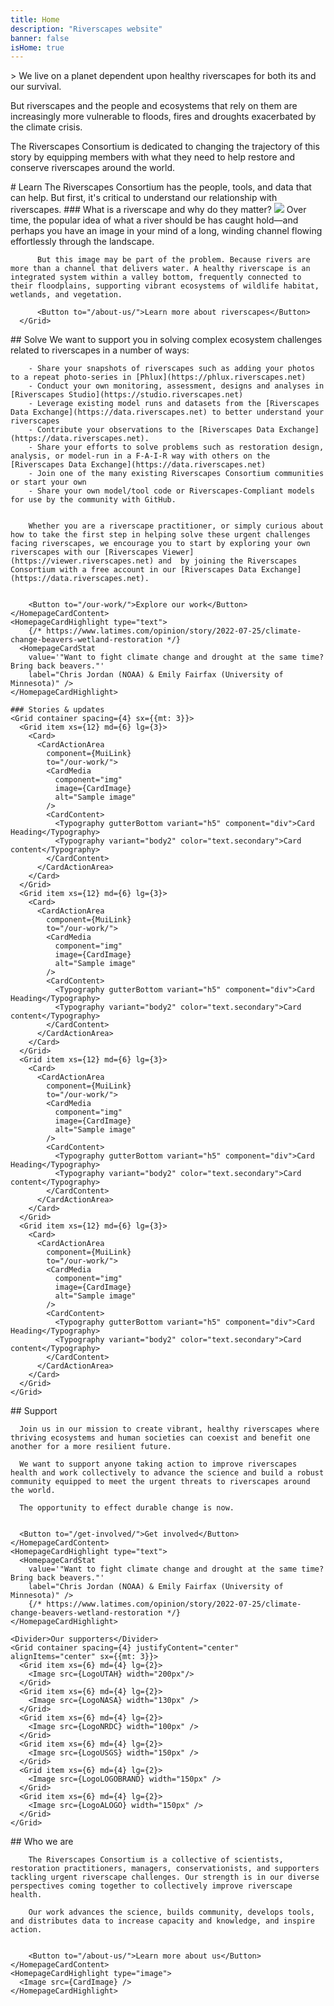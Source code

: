 ```yaml
---
title: Home
description: "Riverscapes website"
banner: false
isHome: true
---
```





<Hero image={HeroImage}>
> We live on a planet dependent upon healthy riverscapes for both its and our survival.  

But riverscapes and the people and ecosystems that rely on them are increasingly more vulnerable to floods, fires and droughts exacerbated by the climate crisis. 
 
The Riverscapes Consortium is dedicated to changing the trajectory of this story by equipping members with what they need to help restore and conserve riverscapes around the world. 
   
</Hero>

<Container maxWidth="xl">

<Grid container space={2}>
    <Grid item md={3} lg={2} />
    <Grid item xs={12} md={6}>
        # Learn
        The Riverscapes Consortium has the people, tools, and data that can help. But first, it's critical to understand our relationship with riverscapes.
        ### What is a riverscape and why do they matter?
      </Grid>
    </Grid>
    <Grid container space={2}>
        <Grid item md={5} lg={4} />
        <Grid item xs={12}  md={6}>
            <Image src={WhatIsRiverscape} />
        </Grid>
    </Grid>
    <Grid container space={2}>
      <Grid item md={3} lg={2} />
      <Grid item xs={12} md={6}>
          Over time, the popular idea of what a river should be has caught hold—and perhaps you have an image in your mind of a long, winding channel flowing effortlessly through the landscape. 

          But this image may be part of the problem. Because rivers are more than a channel that delivers water. A healthy riverscape is an integrated system within a valley bottom, frequently connected to their floodplains, supporting vibrant ecosystems of wildlife habitat, wetlands, and vegetation. 

          <Button to="/about-us/">Learn more about riverscapes</Button>
      </Grid>
</Grid>

  <HomepageCard>
    <HomepageCardContent background="blue">
        ## Solve
        We want to support you in solving complex ecosystem challenges related to riverscapes in a number of ways:

        - Share your snapshots of riverscapes such as adding your photos to a repeat photo-series in [Phlux](https://phlux.riverscapes.net)
        - Conduct your own monitoring, assessment, designs and analyses in [Riverscapes Studio](https://studio.riverscapes.net)
        - Leverage existing model runs and datasets from the [Riverscapes Data Exchange](https://data.riverscapes.net) to better understand your riverscapes
        - Contribute your observations to the [Riverscapes Data Exchange](https://data.riverscapes.net).
        - Share your efforts to solve problems such as restoration design, analysis, or model-run in a F-A-I-R way with others on the [Riverscapes Data Exchange](https://data.riverscapes.net)
        - Join one of the many existing Riverscapes Consortium communities or start your own
        - Share your own model/tool code or Riverscapes-Compliant models for use by the community with GitHub.  


        Whether you are a riverscape practitioner, or simply curious about how to take the first step in helping solve these urgent challenges facing riverscapes, we encourage you to start by exploring your own riverscapes with our [Riverscapes Viewer](https://viewer.riverscapes.net) and  by joining the Riverscapes Consortium with a free account in our [Riverscapes Data Exchange](https://data.riverscapes.net). 


        <Button to="/our-work/">Explore our work</Button>
    </HomepageCardContent>
    <HomepageCardHighlight type="text">
        {/* https://www.latimes.com/opinion/story/2022-07-25/climate-change-beavers-wetland-restoration */}
      <HomepageCardStat
        value='"Want to fight climate change and drought at the same time? Bring back beavers."'
        label="Chris Jordan (NOAA) & Emily Fairfax (University of Minnesota)" />
    </HomepageCardHighlight>
  </HomepageCard>

    ### Stories & updates
    <Grid container spacing={4} sx={{mt: 3}}>
      <Grid item xs={12} md={6} lg={3}>
        <Card>
          <CardActionArea
            component={MuiLink}
            to="/our-work/">
            <CardMedia
              component="img"
              image={CardImage}
              alt="Sample image"
            />
            <CardContent>
              <Typography gutterBottom variant="h5" component="div">Card Heading</Typography>
              <Typography variant="body2" color="text.secondary">Card content</Typography>
            </CardContent>
          </CardActionArea>
        </Card>
      </Grid>
      <Grid item xs={12} md={6} lg={3}>
        <Card>
          <CardActionArea
            component={MuiLink}
            to="/our-work/">
            <CardMedia
              component="img"
              image={CardImage}
              alt="Sample image"
            />
            <CardContent>
              <Typography gutterBottom variant="h5" component="div">Card Heading</Typography>
              <Typography variant="body2" color="text.secondary">Card content</Typography>
            </CardContent>
          </CardActionArea>
        </Card>
      </Grid>
      <Grid item xs={12} md={6} lg={3}>
        <Card>
          <CardActionArea
            component={MuiLink}
            to="/our-work/">
            <CardMedia
              component="img"
              image={CardImage}
              alt="Sample image"
            />
            <CardContent>
              <Typography gutterBottom variant="h5" component="div">Card Heading</Typography>
              <Typography variant="body2" color="text.secondary">Card content</Typography>
            </CardContent>
          </CardActionArea>
        </Card>
      </Grid>
      <Grid item xs={12} md={6} lg={3}>
        <Card>
          <CardActionArea
            component={MuiLink}
            to="/our-work/">
            <CardMedia
              component="img"
              image={CardImage}
              alt="Sample image"
            />
            <CardContent>
              <Typography gutterBottom variant="h5" component="div">Card Heading</Typography>
              <Typography variant="body2" color="text.secondary">Card content</Typography>
            </CardContent>
          </CardActionArea>
        </Card>
      </Grid>
    </Grid>

  <HomepageCard>
    <HomepageCardContent background="white">
      ## Support
      
      Join us in our mission to create vibrant, healthy riverscapes where thriving ecosystems and human societies can coexist and benefit one another for a more resilient future.

      We want to support anyone taking action to improve riverscapes health and work collectively to advance the science and build a robust community equipped to meet the urgent threats to riverscapes around the world.

      The opportunity to effect durable change is now.

      
      <Button to="/get-involved/">Get involved</Button>
    </HomepageCardContent>
    <HomepageCardHighlight type="text">
      <HomepageCardStat
        value='"Want to fight climate change and drought at the same time? Bring back beavers."'
        label="Chris Jordan (NOAA) & Emily Fairfax (University of Minnesota)" />
        {/* https://www.latimes.com/opinion/story/2022-07-25/climate-change-beavers-wetland-restoration */}
    </HomepageCardHighlight>
  </HomepageCard>


    <Divider>Our supporters</Divider>
    <Grid container spacing={4} justifyContent="center" alignItems="center" sx={{mt: 3}}>
      <Grid item xs={6} md={4} lg={2}>
        <Image src={LogoUTAH} width="200px"/>
      </Grid>
      <Grid item xs={6} md={4} lg={2}>
        <Image src={LogoNASA} width="130px" />
      </Grid>
      <Grid item xs={6} md={4} lg={2}>
        <Image src={LogoNRDC} width="100px" />
      </Grid>
      <Grid item xs={6} md={4} lg={2}>
        <Image src={LogoUSGS} width="150px" />
      </Grid>
      <Grid item xs={6} md={4} lg={2}>
        <Image src={LogoLOGOBRAND} width="150px" />
      </Grid>
      <Grid item xs={6} md={4} lg={2}>
        <Image src={LogoALOGO} width="150px" />
      </Grid>
    </Grid>

  <HomepageCard>
    <HomepageCardContent background="blue">
        ## Who we are
        
        The Riverscapes Consortium is a collective of scientists, restoration practitioners, managers, conservationists, and supporters tackling urgent riverscape challenges. Our strength is in our diverse perspectives coming together to collectively improve riverscape health.

        Our work advances the science, builds community, develops tools, and distributes data to increase capacity and knowledge, and inspire action.  

        
        <Button to="/about-us/">Learn more about us</Button>
    </HomepageCardContent>
    <HomepageCardHighlight type="image">
      <Image src={CardImage} />
    </HomepageCardHighlight>
</HomepageCard>


</Container>